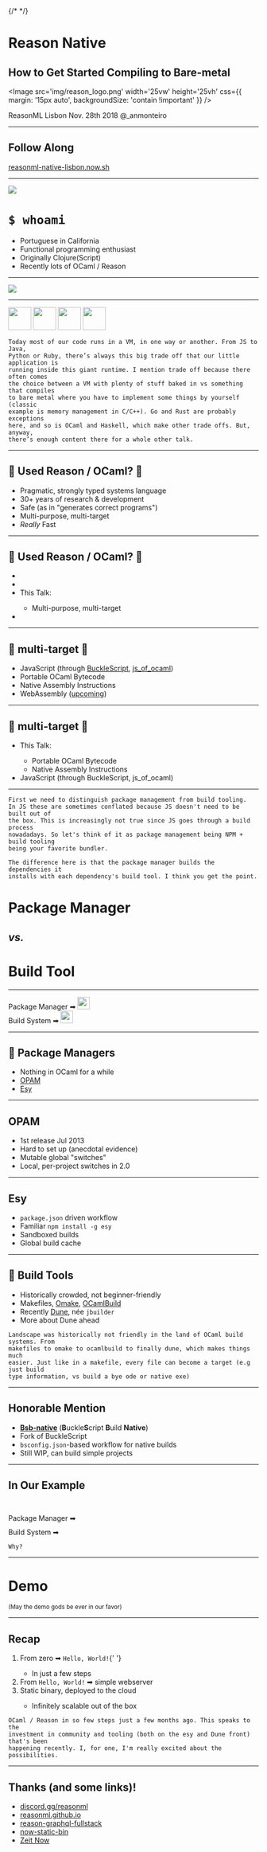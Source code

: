 
<Head>
  <title>Reason Native: How to Get Started Compiling to Bare-metal</title>
  <meta name='twitter:card' content='summary_large_image' />
  <meta name='twitter:site' content='@_anmonteiro' />
  <meta name='twitter:title' content='Reason Native' />
  <meta
    name='twitter:description'
    content='How to Get Started Compiling to Bare-metal'
  />
  {/* <meta name='twitter:image' content='https://jxnblk.com/mdx-deck/card.png' /> */}
</Head>

# Reason Native

## How to Get Started Compiling to Bare-metal

<Image
  src='img/reason_logo.png'
  width='25vw'
  height='25vh'
  css={{ margin: '15px auto', backgroundSize: 'contain !important' }}
/>

<Text>ReasonML Lisbon</Text>
<Text fontSize='26px' fontWeight='normal'>Nov. 28th 2018</Text>
<Text fontSize='28px'>@_anmonteiro</Text>

---

## Follow Along

<Text fontSize='1.5em' fontWeight='normal'>

[reasonml-native-lisbon.now.sh](https://reasonml-native-lisbon.now.sh)

</Text>

---


<div style={{margin: '40px'}}>

![](./img/profile_pic.png)

</div>

# `$ whoami`

<Ul css={{ marginLeft: '1.5em' }}>
  <li>Portuguese in California</li>
  <li>Functional programming enthusiast</li>
  <li>Originally Clojure(Script)</li>
  <li>Recently lots of OCaml / Reason</li>
</Ul>

---

<Image src='img/baremetal.jpg' size='auto 70vh' />

---

<div style={{ display: 'flex', flexWrap: 'wrap' }}>
  <Appear>
    <Image
      src='img/js.png'
      height='46vh'
      css={{
        flexBasis: '46%',
        backgroundSize: 'contain',
        backgroundPosition: 'right',
        marginBottom: '2%',
        marginRight: '4%',
      }}
    />
    <Image
      src='img/java.png'
      height='46vh'
      css={{
        flexBasis: '46%',
        backgroundSize: 'contain',
        backgroundPosition: 'left',
        marginBottom: '2%',
        marginLeft: '4%',
      }}
    />
    <Image
      src='img/python.png'
      height='46vh'
      css={{
        flexBasis: '46%',
        backgroundSize: 'contain',
        backgroundPosition: 'right',
        marginTop: '2%',
        marginRight: '4%',
      }}
    />
    <Image
      src='img/ruby.png'
      height='46vh'
      css={{
        flexBasis: '46%',
        backgroundSize: 'contain',
        backgroundPosition: 'left',
        marginTop: '2%',
        marginLeft: '4%',
      }}
    />
  </Appear>
</div>

```notes
Today most of our code runs in a VM, in one way or another. From JS to Java,
Python or Ruby, there’s always this big trade off that our little application is
running inside this giant runtime. I mention trade off because there often comes
the choice between a VM with plenty of stuff baked in vs something that compiles
to bare metal where you have to implement some things by yourself (classic
example is memory management in C/C++). Go and Rust are probably exceptions
here, and so is OCaml and Haskell, which make other trade offs. But, anyway,
there’s enough content there for a whole other talk.
```

---

## 🐫 Used Reason / OCaml? 🐫

<Ul>
  <Appear>
    <li>Pragmatic, strongly typed systems language</li>
    <li>30+ years of research & development</li>
    <li>Safe (as in "generates correct programs")</li>
    <li>Multi-purpose, multi-target</li>
    <li>
      <em>Really</em> <span style={{ fontWeight: 'bold' }}>Fast</span>
    </li>
  </Appear>
</Ul>

---

## 🐫 Used Reason / OCaml? 🐫

<Ul>
  <li />
  <li />
  <li style={{ textDecoration: 'underline' }}>This Talk:</li>
  <Ul css={{ fontSize: '1em' }}>
    <li>
      Multi-purpose, <span style={{ fontWeight: 'bold' }}>multi-target</span>
    </li>
  </Ul>
  <li />
</Ul>

---

## 🐫 **multi-target** 🐫

- JavaScript (through
  [BuckleScript](https://github.com/bucklescript/bucklescript),
  [js_of_ocaml](https://github.com/ocsigen/js_of_ocaml))
- Portable OCaml Bytecode
- Native Assembly Instructions
- WebAssembly
  ([upcoming](https://medium.com/@sanderspies/a-webassembly-backend-for-ocaml-b78e7eeea9d5))

---

## 🐫 **multi-target** 🐫

<Ul>
  <li style={{ textDecoration: 'underline' }}>This Talk:</li>
  <Ul css={{ fontSize: '1em' }}>
    <li>Portable OCaml Bytecode</li>
    <li>
      <span style={{ fontWeight: 'bold' }}>Native Assembly Instructions</span>
    </li>
  </Ul>
  <li>
    <span style={{ visibility: 'hidden' }}>
      JavaScript (through BuckleScript, js_of_ocaml)
    </span>
  </li>
</Ul>

---

```notes
First we need to distinguish package management from build tooling.
In JS these are sometimes conflated because JS doesn't need to be built out of
the box. This is increasingly not true since JS goes through a build process
nowadadays. So let's think of it as package management being NPM + build tooling
being your favorite bundler.

The difference here is that the package manager builds the dependencies it
installs with each dependency's build tool. I think you get the point.
```

# Package Manager

## _vs._

# Build Tool

---

<div
  style={{
    display: 'flex',
    alignItems: 'center',
    justifyContent: 'space-around',
    width: '95vw',
    margin: '40px auto'
  }}
>
  <Heading tag='h3' css={{flexBasis: '45%'}}>Package Manager</Heading>
  ➡
  <a href="//npmjs.com">
    <Image
      src='img/npm.png'
      width='25vw'
      height='25vh'
      css={{ backgroundSize: 'contain' }}
    />
  </a>
</div>
<div
  style={{
    display: 'flex',
    alignItems: 'center',
    justifyContent: 'space-around',
    width: '95vw',
    margin: '40px auto'
  }}
>
  <Heading tag='h3' css={{flexBasis: '45%'}}>Build System</Heading>
  ➡
  <a href="//parceljs.org/">
    <Image
      src='img/bundler.png'
      width='25vw'
      height='25vh'
      css={{ backgroundSize: 'contain' }}
    />
  </a>
</div>

---

## 🐫 Package Managers

- Nothing in OCaml for a while
- [OPAM](https://github.com/ocaml/opam)
- [Esy](https://esy.sh)

---

## OPAM

- 1st release Jul 2013
- Hard to set up (anecdotal evidence)
- Mutable global "switches"
- Local, per-project switches in 2.0

---

## Esy

- `package.json` driven workflow
- Familiar `npm install -g esy`
- Sandboxed builds
- Global build cache

---

## 🐫 Build Tools

- Historically crowded, not beginner-friendly
- Makefiles, [Omake](https://github.com/ocaml-omake/omake),
  [OCamlBuild](https://github.com/ocaml/ocamlbuild)
- Recently [Dune](https://github.com/ocaml/dune), née `jbuilder`
- More about Dune ahead

```notes
Landscape was historically not friendly in the land of OCaml build systems. From
makefiles to omake to ocamlbuild to finally dune, which makes things much
easier. Just like in a makefile, every file can become a target (e.g just build
type information, vs build a bye ode or native exe)
```

---

## Honorable Mention

- [**Bsb-native**](https://github.com/bsansouci/bucklescript)
  (**B**uckle**S**cript **B**uild **Native**)
- Fork of BuckleScript
- `bsconfig.json`-based workflow for native builds
- Still WIP, can build simple projects

---

## In Our Example

<br/>
<div
  style={{
    display: 'flex',
    alignItems: 'center',
    justifyContent: 'space-evenly',
    width: '95vw',
    margin: '25px auto'
  }}
>
  <Heading tag='h3' css={{flexBasis: '45%'}}>Package Manager</Heading>
  ➡
  <Image
    src='img/esy_vertical.png'
    width='15vw'
    height='25vh'
    css={{ backgroundSize: 'contain' }}
  />
</div>
<div
  style={{
    display: 'flex',
    alignItems: 'center',
    justifyContent: 'space-evenly',
    width: '95vw',
    margin: '25px auto'
  }}
>
  <Heading tag='h3' css={{flexBasis: '45%'}}>Build System</Heading>
  ➡
  <Image
    src='img/dune.png'
    width='15vw'
    height='25vh'
    css={{ backgroundSize: 'contain' }}
  />
</div>

```notes
Why?
```

---

# Demo

<sub>(May the demo gods be ever in our favor)</sub>

---

## Recap

<Ol>
  <li>
    From zero ➡ <Code>Hello, World!</Code>{' '}
  </li>
  <Ul css={{ fontSize: '1em' }}>
    <li>In just a few steps</li>
  </Ul>
  <li>
    From <Code>Hello, World!</Code> ➡ simple webserver
  </li>
  <li>Static binary, deployed to the cloud</li>
  <Ul css={{ fontSize: '1em' }}>
    <li>Infinitely scalable out of the box</li>
  </Ul>
</Ol>

```notes "In just a few steps": it would have been impossible to bootstrap an
OCaml / Reason in so few steps just a few months ago. This speaks to the
investment in community and tooling (both on the esy and Dune front) that's been
happening recently. I, for one, I'm really excited about the possibilities.
```

---

## Thanks (and some links)!

- [discord.gg/reasonml](https://discord.gg/reasonml)
- [reasonml.github.io](https://reasonml.github.io)
- [reason-graphql-fullstack](https://github.com/anmonteiro/reason-graphql-fullstack)
- [now-static-bin](https://github.com/anmonteiro/now-static-bin)
- [Zeit Now](https://zeit.co/now)
